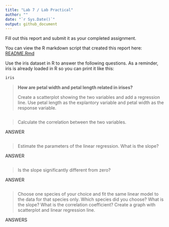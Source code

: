 ```yaml
---
title: "Lab 7 / Lab Practical"
author: ""
date: "`r Sys.Date()`"
output: github_document
---
```


Fill out this report and submit it as your completed assignment.

You can view the R markdown script that created this report here: [README.Rmd](README.Rmd)

Use the iris dataset in R to answer the following questions. As a reminder, iris is already loaded in R so you can print it like this:

```r
iris
```


> **How are petal width and petal length related in irises?**
>
> Create a scatterplot showing the two variables and add a regression line. Use petal length as the explantory variable and petal width as the response variable.

```r

```

> Calculate the correlation between the two variables.

ANSWER

```r

```

> Estimate the parameters of the linear regression. What is the slope?

ANSWER

```r

```

> Is the slope significantly different from zero?

ANSWER

```r

```

> Choose one species of your choice and fit the same linear model to the data for that species only. Which species did you choose? What is the slope? What is the correlation coefficient? Create a graph with scatterplot and linear regression line.

ANSWERS

```r

```
